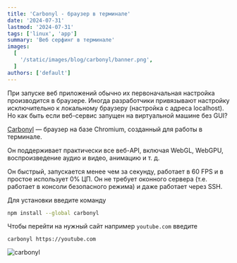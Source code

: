 ```yaml
---
title: 'Carbonyl - браузер в терминале'
date: '2024-07-31'
lastmod: '2024-07-31'
tags: ['linux', 'app']
summary: 'Веб серфинг в терминале'
images:
  [
    '/static/images/blog/carbonyl/banner.png',
  ]
authors: ['default']
---
```


При запуске веб приложений обычно их первоначальная настройка производится в браузере. Иногда разработчики привязывают настройку исключительно к локальному браузеру (настройка с адреса localhost).
Но как быть если веб-сервис запущен на виртуальной машине без GUI?

[Carbonyl](https://github.com/fathyb/carbonyl) — браузер на базе Chromium, созданный для работы в терминале.

Он поддерживает практически все веб-API, включая WebGL, WebGPU, воспроизведение аудио и видео, анимацию и т. д.

Он быстрый, запускается менее чем за секунду, работает в 60 FPS и в простое использует 0% ЦП. Он не требует оконного сервера (т.е. работает в консоли безопасного режима) и даже работает через SSH.

Для установки введите команду

```bash
npm install --global carbonyl
```

Чтобы перейти на нужный сайт например `youtube.com` введите
```
carbonyl https://youtube.com
```

![carbonyl](/static/images/blog/carbonyl/carbonyl.png)